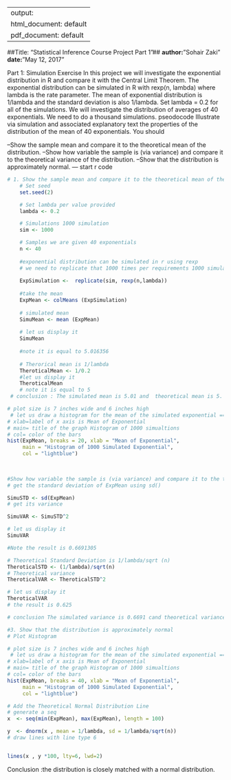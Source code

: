 

---
output:
  html_document: default
  pdf_document: default
---

##Title: "Statistical Inference Course Project Part 1"##
**author:**"Sohair Zaki"
**date:**"May 12, 2017"

Part 1: Simulation Exercise 
In this project we will investigate the exponential distribution in R and compare it with the Central Limit Theorem. The exponential distribution can be simulated in R with rexp(n, lambda) where lambda is the rate parameter. The mean of exponential distribution is 1/lambda and the standard deviation is also 1/lambda. Set lambda = 0.2 for all of the simulations. We will investigate the distribution of averages of 40 exponentials. We need to do a thousand simulations.
pseodocode
Illustrate via simulation and associated explanatory text the properties of the distribution of the mean of 40 exponentials. You should

--Show the sample mean and compare it to the theoretical mean of the distribution.
--Show how variable the sample is (via variance) and compare it to the theoretical variance of the distribution.
--Show that the distribution is approximately normal. 
---
start r code
```{r}

# 1. Show the sample mean and compare it to the theoretical mean of the distribution.
    # Set seed
    set.seed(2)

    # Set lambda per value provided 
    lambda <- 0.2

    # Simulations 1000 simulation
    sim <- 1000

    # Samples we are given 40 exponentials
    n <- 40
    
    #exponential distribution can be simulated in r using rexp 
    # we need to replicate that 1000 times per requirements 1000 simulations
    
    ExpSimulation <-  replicate(sim, rexp(n,lambda))
    
    #take the mean 
    ExpMean <- colMeans (ExpSimulation)
    
    # simulated mean
    SimuMean <- mean (ExpMean)
    
    # let us display it 
    SimuMean
    
    #note it is equal to 5.016356
    
    # Therorical mean is 1/lambda
    TheroticalMean <- 1/0.2
    #let us display it
    TheroticalMean
    # note it is equal to 5
 # conclusion : The simulated mean is 5.01 and  theoretical mean is 5.   
 ```

```{r, fig.width=7, fig.height=6}
# plot size is 7 inches wide and 6 inches high
 # let us draw a histogram for the mean of the simulated exponential ==ExpMean
# xlab=label of x axis is Mean of Exponential 
# main= title of the graph Histogram of 1000 simualtions 
# col= color of the bars 
hist(ExpMean, breaks = 20, xlab = "Mean of Exponential", 
     main = "Histogram of 1000 Simulated Exponential", 
     col = "lightblue")
    
    
```
```{r}
#Show how variable the sample is (via variance) and compare it to the theoretical variance of the distribution.
# get the standard deviation of ExpMean using sd()

SimuSTD <- sd(ExpMean)
# get its variance 

SimuVAR <- SimuSTD^2

# let us display it
SimuVAR

#Note the result is 0.6691305

# Theoretical Standard Deviation is 1/lambda/sqrt (n)
TheroticalSTD <- (1/lambda)/sqrt(n)
# Theoretical variance
TheroticalVAR <- TheroticalSTD^2

# let us display it 
TheroticalVAR
# the result is 0.625

# conclusion The simulated variance is 0.6691 cand theoretical variance of 0.625.

#3. Show that the distribution is approximately normal
# Plot Histogram
```
```{r, fig.width=7, fig.height=6}
# plot size is 7 inches wide and 6 inches high
 # let us draw a histogram for the mean of the simulated exponential ==ExpMean
# xlab=label of x axis is Mean of Exponential 
# main= title of the graph Histogram of 1000 simualtions 
# col= color of the bars 
hist(ExpMean, breaks = 40, xlab = "Mean of Exponential", 
     main = "Histogram of 1000 Simulated Exponential", 
     col = "lightblue")

# Add the Theoretical Normal Distribution Line
# generate a seq 
x  <- seq(min(ExpMean), max(ExpMean), length = 100) 

y  <- dnorm(x , mean = 1/lambda, sd = 1/lambda/sqrt(n))
# draw lines with line type 6


lines(x , y *100, lty=6, lwd=2)

```
Conclusion :the distribution is closely matched with a normal distribution.

